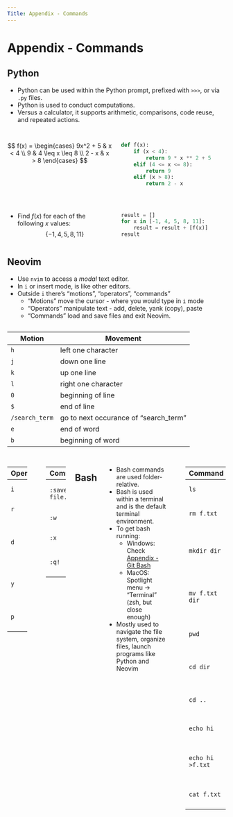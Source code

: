 ```yaml
---
Title: Appendix - Commands
---
```


# Appendix - Commands

## Python


- Python can be used within the Python prompt, prefixed with `>>>`, or via `.py` files.
- Python is used to conduct computations.
- Versus a calculator, it supports arithmetic, comparisons, code reuse, and repeated actions.

## 

:::: {.columns}

::: {.column width="50%"}

$$
f(x) =
\begin{cases}
  9x^2 + 5 & x < 4 \\
  9 & 4 \leq x \leq 8 \\
  2 - x & x > 8
\end{cases}
$$

:::

::: {.column width="50%"}

```python
def f(x):
    if (x < 4):
        return 9 * x ** 2 + 5
    elif (4 <= x <= 8):
        return 9
    elif (x > 8):
        return 2 - x
```
:::

::::

## 

:::: {.columns}

::: {.column width="50%"}

- Find $f(x)$ for each of the following $x$ values:
$$
\{-1, 4, 5, 8, 11\}
$$

:::

::: {.column width="50%"}

```python
result = []
for x in [-1, 4, 5, 8, 11]:
    result = result + [f(x)]
result
```
:::

::::

## Neovim

- Use  `nvim` to access a *modal* text editor.
- In `i` or insert mode, is like other editors.
- Outside `i` there's "motions", "operators", "commands"
	- "Motions" move the cursor - where you would type in `i` mode
	- "Operators" manipulate text - add, delete, yank (copy), paste
	- "Commands" load and save files and exit Neovim.

## {.smaller}

|Motion|Movement|
|-------|------|
|`h`| left one character |
|`j`| down one line|
|`k`| up one line|
|`l`| right one character|
|`0`| beginning of line |
|`$`| end of line |
|`/search_term` | go to next occurance of "search_term" |
|`e`| end of word |
|`b`| beginning of word |

## {.smaller}

:::: {.columns}

::: {.column width="49%"}

|Operator|Action|
|-------|------|
|`i`| insert text |
|`r`| replace character |
|`d`| delete text, combined with a motion |
|`y`| yank text, combined with a motion |
|`p`| paste yanked text |

:::

::: {.column width="2%"}

:::

::: {.column width="49%"}

|Command|Action|
|-------|------|
|`:saveas file.txt`| save text as "file.txt"|
|`:w`| save file |
|`:x`| save and exit |
|`:q!` | exit without saving |:::: {.columns}

:::

## Bash

- Bash commands are used folder-relative.
- Bash is used within a terminal and is the default terminal environment.
- To get bash running:
	- Windows: Check [Appendix - Git Bash](A0_gitbash.qmd)
	- MacOS: Spotlight menu -> "Terminal" (zsh, but close enough)
- Mostly used to navigate the file system, organize files, launch programs like Python and Neovim

## {.smaller}

|Command|Action|
|-------|------|
|`ls`| list files in folder |
|`rm f.txt`| delete file "f.txt"|
|`mkdir dir`| create a new folder named "dir"|
|`mv f.txt dir`| move file "f.txt" to folder "dir"|
|`pwd`| print current folder |
|`cd dir`| change current folder to "dir"|
|`cd ..` | go to "parent" folder |
|`echo hi`| print the text "hi"|
|`echo hi >f.txt`| write "hi" to file "f.txt"|
|`cat f.txt`| see the text in f.txt|

::::
